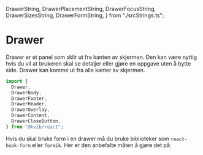   DrawerString,
  DrawerPlacementString,
  DrawerFocusString,
  DrawerSizesString,
  DrawerFormString,
} from "./srcStrings.ts";

<Meta of={DrawerStories} />

<DocsContainer>

# Drawer

Drawer er et panel som sklir ut fra kanten av skjermen. Den kan være nyttig hvis du vil at brukeren skal se detaljer eller gjøre en oppgave
uten å bytte side. Drawer kan komme ut fra alle kanter av skjermen.

```jsx
import {
  Drawer,
  DrawerBody,
  DrawerFooter,
  DrawerHeader,
  DrawerOverlay,
  DrawerContent,
  DrawerCloseButton,
} from "@kvib/react";
```

<Feedback component="Drawer" />

<DocsHeading light children="Plassering" />
<Card variant="outline" borderRadius="0">
  <CardBody>
    <Story of={DrawerStories.DrawerPlacement} />
  </CardBody>
</Card>

<Source code={DrawerPlacementString} dark />

<DocsHeading light children="Fokus" />
<Card variant="outline" borderRadius="0">
  <CardBody>
    <Story of={DrawerStories.DrawerFocus} />
  </CardBody>
</Card>

<Source code={DrawerFocusString} dark />

<DocsHeading light children="Størrelser" />
<Card variant="outline" borderRadius="0">
  <CardBody>
    <Story of={DrawerStories.DrawerSizes} />
  </CardBody>
</Card>

<Source code={DrawerSizesString} dark />

<DocsHeading light children="Bruk av form i en Drawer" />

Hvis du skal bruke form i en drawer må du bruke biblioteker som `react-hook-form` eller `formik`. Her er den anbefalte måten å gjøre det på:

<Source code={DrawerFormString} dark />

<DocsHeading light children="Props" />
<Card variant="outline" borderRadius="0">
  <CardBody>
    <Story of={DrawerStories.Drawer} />
  </CardBody>
</Card>

<Source code={DrawerString} dark />
<Controls of={DrawerStories.Drawer} />
</DocsContainer>
